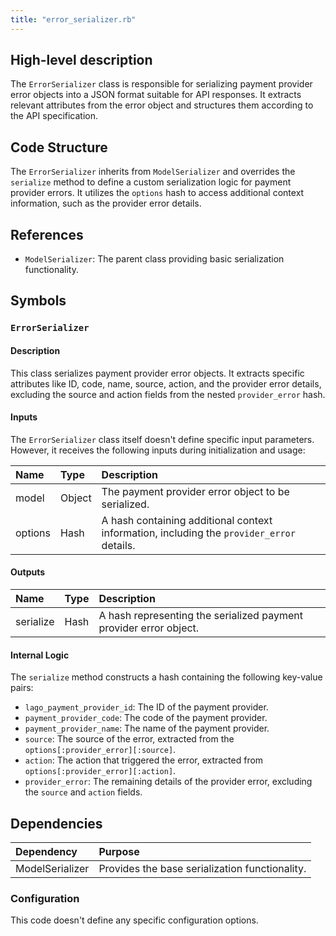 ```yaml
---
title: "error_serializer.rb"
---
```


## High-level description
The `ErrorSerializer` class is responsible for serializing payment provider error objects into a JSON format suitable for API responses. It extracts relevant attributes from the error object and structures them according to the API specification.

## Code Structure
The `ErrorSerializer` inherits from `ModelSerializer` and overrides the `serialize` method to define a custom serialization logic for payment provider errors. It utilizes the `options` hash to access additional context information, such as the provider error details.

## References
- `ModelSerializer`: The parent class providing basic serialization functionality.

## Symbols

### `ErrorSerializer`
#### Description
This class serializes payment provider error objects. It extracts specific attributes like ID, code, name, source, action, and the provider error details, excluding the source and action fields from the nested `provider_error` hash.

#### Inputs
The `ErrorSerializer` class itself doesn't define specific input parameters. However, it receives the following inputs during initialization and usage:

| Name | Type | Description |
|:-----|:-----|:------------|
| model | Object | The payment provider error object to be serialized. |
| options | Hash | A hash containing additional context information, including the `provider_error` details. |

#### Outputs
| Name | Type | Description |
|:-----|:-----|:------------|
| serialize | Hash | A hash representing the serialized payment provider error object. |

#### Internal Logic
The `serialize` method constructs a hash containing the following key-value pairs:
- `lago_payment_provider_id`: The ID of the payment provider.
- `payment_provider_code`: The code of the payment provider.
- `payment_provider_name`: The name of the payment provider.
- `source`: The source of the error, extracted from the `options[:provider_error][:source]`.
- `action`: The action that triggered the error, extracted from `options[:provider_error][:action]`.
- `provider_error`: The remaining details of the provider error, excluding the `source` and `action` fields.

## Dependencies
| Dependency | Purpose |
|:-----------|:--------|
| ModelSerializer | Provides the base serialization functionality. |

### Configuration
This code doesn't define any specific configuration options.
